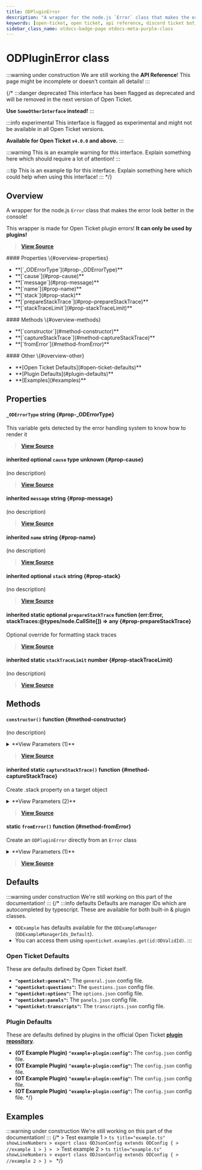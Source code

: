 ```yaml
---
title: ODPluginError
description: "A wrapper for the node.js `Error` class that makes the error look better in the console! This wrapper is made for Open Ticket plugin errors! **It can only be used by plugins!**"
keywords: [open-ticket, open ticket, api reference, discord ticket bot, class]
sidebar_class_name: otdocs-badge-page otdocs-meta-purple-class
---
```

<head>
    <link rel="apple-touch-icon" href="/img/logo_vertical.png"/>
</head>

# ODPluginError <M color="purple">class</M>

:::warning under construction
We are still working the **API Reference**! This page might be incomplete or doesn't contain all details!
:::

{/*
:::danger deprecated
This interface has been flagged as deprecated and will be removed in the next version of Open Ticket.

**Use `SomeOtherInterface` instead!**
:::

:::info experimental
This interface is flagged as experimental and might not be available in all Open Ticket versions.

**Available for Open Ticket `v4.0.0` and above.**
:::

:::warning
This is an example warning for this interface. Explain something here which should require a lot of attention!
:::

:::tip
This is an example tip for this interface. Explain something here which could help when using this interface!
:::
*/}

## Overview
A wrapper for the node.js `Error` class that makes the error look better in the console!

This wrapper is made for Open Ticket plugin errors! **It can only be used by plugins!**

> [**View Source**](https://otgithub.dj-dj.be/tree/main/src/core/api/modules/base.ts#L745)

<FlexHorizontal>
<div style={{width:"30%"}}>
    #### Properties \{#overview-properties}
    <ul>
        <li>**[`_ODErrorType`](#prop-_ODErrorType)**</li>
        <li>**[`cause`](#prop-cause)**</li>
        <li>**[`message`](#prop-message)**</li>
        <li>**[`name`](#prop-name)**</li>
        <li>**[`stack`](#prop-stack)**</li>
        <li>**[`prepareStackTrace`](#prop-prepareStackTrace)**</li>
        <li>**[`stackTraceLimit`](#prop-stackTraceLimit)**</li>
    </ul>
</div>
<div style={{width:"30%"}}>
    #### Methods \{#overview-methods}
    <ul>
        <li>**[`constructor`](#method-constructor)**</li>
        <li>**[`captureStackTrace`](#method-captureStackTrace)**</li>
        <li>**[`fromError`](#method-fromError)**</li>
    </ul>
</div>
<div style={{width:"30%"}}>
    #### Other \{#overview-other}
    <ul>
        <li>**[Open Ticket Defaults](#open-ticket-defaults)**</li>
        <li>**[Plugin Defaults](#plugin-defaults)**</li>
        <li>**[Examples](#examples)**</li>
    </ul>
</div>
</FlexHorizontal>

## Properties
<Divider></Divider>
#### `_ODErrorType` <M color="blue">string</M> <ApiBlock><ApiUrl url="js:string" label="string"/></ApiBlock> \{#prop-_ODErrorType}
This variable gets detected by the error handling system to know how to render it

> [**View Source**](https://otgithub.dj-dj.be/tree/main/src/core/api/modules/base.ts#L747)

<Divider></Divider>
#### <C color="brown">inherited</C> <C color="brown">optional</C> `cause` <M color="brown">type</M> <ApiBlock>unknown</ApiBlock> \{#prop-cause}
(no description)

> [**View Source**](https://otgithub.dj-dj.be/tree/main/../../../.npm/_npx/dafcb7cdaad6ed61/node_modules/typescript/lib/lib.es2022.error.d.ts#L26)

<Divider></Divider>
#### <C color="blue">inherited</C> `message` <M color="blue">string</M> <ApiBlock><ApiUrl url="js:string" label="string"/></ApiBlock> \{#prop-message}
(no description)

> [**View Source**](https://otgithub.dj-dj.be/tree/main/../../../.npm/_npx/dafcb7cdaad6ed61/node_modules/typescript/lib/lib.es5.d.ts#L1077)

<Divider></Divider>
#### <C color="blue">inherited</C> `name` <M color="blue">string</M> <ApiBlock><ApiUrl url="js:string" label="string"/></ApiBlock> \{#prop-name}
(no description)

> [**View Source**](https://otgithub.dj-dj.be/tree/main/../../../.npm/_npx/dafcb7cdaad6ed61/node_modules/typescript/lib/lib.es5.d.ts#L1076)

<Divider></Divider>
#### <C color="blue">inherited</C> <C color="blue">optional</C> `stack` <M color="blue">string</M> <ApiBlock><ApiUrl url="js:string" label="string"/></ApiBlock> \{#prop-stack}
(no description)

> [**View Source**](https://otgithub.dj-dj.be/tree/main/../../../.npm/_npx/dafcb7cdaad6ed61/node_modules/typescript/lib/lib.es5.d.ts#L1078)

<Divider></Divider>
#### <C color="orange">inherited</C> <C color="orange">static</C> <C color="orange">optional</C> `prepareStackTrace` <M color="orange">function</M> <ApiBlock>(err:Error, stackTraces:@types/node.CallSite[]) => any</ApiBlock> \{#prop-prepareStackTrace}
Optional override for formatting stack traces

> [**View Source**](https://otgithub.dj-dj.be/tree/main/node_modules/@types/node/globals.d.ts#L74)

<Divider></Divider>
#### <C color="green">inherited</C> <C color="green">static</C> `stackTraceLimit` <M color="green">number</M> <ApiBlock><ApiUrl url="js:number" label="number"/></ApiBlock> \{#prop-stackTraceLimit}
(no description)

> [**View Source**](https://otgithub.dj-dj.be/tree/main/node_modules/@types/node/globals.d.ts#L76)

<Divider></Divider>

## Methods
<Divider></Divider>
#### `constructor()` <M color="orange">function</M> <ApiBlock><ApiUrl url="class:ODPluginError" label="api.ODPluginError"/></ApiBlock> \{#method-constructor}
(no description)

<details>
<summary>**View Parameters (1)**</summary>
- **`message`:** <M color="blue">string</M> <ApiBlock><ApiUrl url="js:string" label="string"/></ApiBlock> - Parameter Description Lorem Ipsum.
</details>

> [**View Source**](https://otgithub.dj-dj.be/tree/main/../../../.npm/_npx/dafcb7cdaad6ed61/node_modules/typescript/lib/lib.es5.d.ts#L1082)

<Divider></Divider>
#### <C color="orange">inherited</C> <C color="orange">static</C> `captureStackTrace()` <M color="orange">function</M> <ApiBlock><ApiUrl url="js:void" label="void"/></ApiBlock> \{#method-captureStackTrace}
Create .stack property on a target object

<details>
<summary>**View Parameters (2)**</summary>
- **`targetObject`:** <M color="cyan">object</M> <ApiBlock><ApiUrl url="js:object" label="object"/></ApiBlock> - Parameter Description Lorem Ipsum.
- **`constructorOpt`:** <M color="brown">type</M> <ApiBlock><ApiUrl url="js:function" label="Function"/></ApiBlock> - Parameter Description Lorem Ipsum.
</details>

> [**View Source**](https://otgithub.dj-dj.be/tree/main/node_modules/@types/node/globals.d.ts#L67)

<Divider></Divider>
#### <C color="orange">static</C> `fromError()` <M color="orange">function</M> <ApiBlock><ApiUrl url="class:ODPluginError" label="api.ODPluginError"/></ApiBlock> \{#method-fromError}
Create an `ODPluginError` directly from an `Error` class

<details>
<summary>**View Parameters (1)**</summary>
- **`err`:** <M color="brown">type</M> <ApiBlock>Error</ApiBlock> - Parameter Description Lorem Ipsum.
</details>

> [**View Source**](https://otgithub.dj-dj.be/tree/main/src/core/api/modules/base.ts#L750)

<Divider></Divider>

## Defaults
:::warning under construction
We're still working on this part of the documentation!
:::
{/*
:::info defaults
Defaults are manager IDs which are autocompleted by typescript. These are available for both built-in & plugin classes.
- `ODExample` has defaults available for the `ODExampleManager` (`ODExampleManagerIds_Default`).
- You can access them using `openticket.examples.get(id:ODValidId)`.
:::

### Open Ticket Defaults
These are defaults defined by Open Ticket itself.
- **`"openticket:general"`:** The `general.json` config file.
- **`"openticket:questions"`:** The `questions.json` config file.
- **`"openticket:options"`:** The `options.json` config file.
- **`"openticket:panels"`:** The `panels.json` config file.
- **`"openticket:transcripts"`:** The `transcripts.json` config file.

### Plugin Defaults
These are defaults defined by plugins in the official Open Ticket [**plugin repository**](https://odplugins.dj-dj.be/tree/main/open-ticket).
- <C color="blue">**(OT Example Plugin)**</C> **`"example-plugin:config"`:** The `config.json` config file.
- <C color="blue">**(OT Example Plugin)**</C> **`"example-plugin:config"`:** The `config.json` config file.
- <C color="blue">**(OT Example Plugin)**</C> **`"example-plugin:config"`:** The `config.json` config file.
- <C color="blue">**(OT Example Plugin)**</C> **`"example-plugin:config"`:** The `config.json` config file.
*/}

## Examples
:::warning under construction
We're still working on this part of the documentation!
:::
{/*
<Tabs>
    <TabItem value="First Example">
    > Test example 1
    > ```ts title="example.ts" showLineNumbers
    > export class ODJsonConfig extends ODConfig {
    >     //example 1
    > }
    > ```
    </TabItem>
    <TabItem value="Second Example">
    > Test example 2
    > ```ts title="example.ts" showLineNumbers
    > export class ODJsonConfig extends ODConfig {
    >     //example 2
    > }
    > ```
    </TabItem>
</Tabs>
*/}

